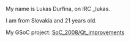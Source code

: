 My name is Lukas Durfina, on IRC _lukas.

I am from Slovakia and 21 years old.

My GSoC project: [[SoC_2008/Qt_improvements]]